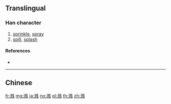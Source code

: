 {{also|濺}}
==Translingual==

===Han character===
{{Han char|rn=85|rad=水|as=09|sn=12|four=|canj=EBOJ}}

# [[sprinkle]], [[spray]]
# [[spill]], [[splash]]

====References====
* {{Han ref|kx=0639.111|hdz=31678.020|uh=6E85|ud=28293}}

----

==Chinese==
{{zh-see|濺}}

[[fr:溅]]
[[mg:溅]]
[[ja:溅]]
[[no:溅]]
[[pl:溅]]
[[th:溅]]
[[zh:溅]]